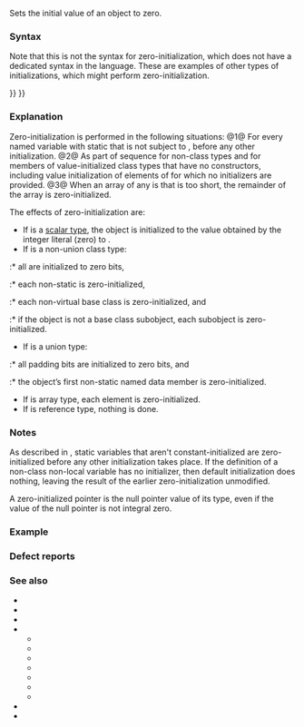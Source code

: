 {{title|Zero-initialization}}
{{cpp/language/initialization/navbar}}
Sets the initial value of an object to zero.

===Syntax===
Note that this is not the syntax for zero-initialization, which does not have a dedicated syntax in the language. These are examples of other types of initializations, which might perform zero-initialization.

{{sdsc begin}}
{{sdsc|num=1|{{ttb|static}} {{spar|T}} {{spar|object}} {{ttb|;}}}}
{{sdsc|num=2|
{{spar|T}} {{ttb|()}} {{ttb|;}}

{{spar|T}} {{spar|t}} {{ttb|{{=}}}} {{ttb|{}&lt;!-- --&gt;}} {{ttb|;}}

{{spar|T}} {{ttb|{}&lt;!-- --&gt;}} {{ttb|;}} {{mark since c++11}}
}}
{{sdsc|num=3|{{spar|CharT}} {{spar|array}} {{ttb|[}} {{spar|n}} {{ttb|]}} {{ttb|{{=}}}} {{ttb|"}} {{spar|short-sequence}} {{ttb|";}}}}
{{sdsc end}}

===Explanation===
Zero-initialization is performed in the following situations:
@1@ For every named variable with static{{rev inl|since=c++11| or thread-local}} {{rlp|storage duration}} that is not subject to {{rlp|constant initialization}}, before any other initialization.
@2@ As part of {{rlp|value initialization|value-initialization}} sequence for non-class types and for members of value-initialized class types that have no constructors, including value initialization of elements of {{rlp|aggregate initialization|aggregates}} for which no initializers are provided.
@3@ When an array of any {{rlp|types#Character types|character type}} is {{rlp|aggregate initialization#Character arrays|initialized with a string literal}} that is too short, the remainder of the array is zero-initialized.

The effects of zero-initialization are:
* If {{tt|T}} is a [[cpp/named req/ScalarType|scalar type]], the object is initialized to the value obtained by {{rlp|explicit cast|explicitly converting}} the integer literal {{c|0}} (zero) to {{tt|T}}. 
* If {{tt|T}} is a non-union class type:
:* all {{rlp|object#Object representation and value representation|padding bits}} are initialized to zero bits,
:* each non-static {{rlp|data members|data member}} is zero-initialized,
:* each non-virtual base class {{rlp|object#Subobjects|subobject}} is zero-initialized, and
:* if the object is not a base class subobject, each {{rlp|derived class#Virtual base classes|virtual base class}} subobject is zero-initialized.
* If {{tt|T}} is a union type:
:* all padding bits are initialized to zero bits, and
:* the object’s first non-static named data member is zero-initialized.
* If {{tt|T}} is array type, each element is zero-initialized.
* If {{tt|T}} is reference type, nothing is done.

===Notes===
As described in {{rlp|initialization#Non-local variables|non-local initialization}}, static{{rev inl|since=c++11| and thread-local}} variables that aren't constant-initialized are zero-initialized before any other initialization takes place. If the definition of a non-class non-local variable has no initializer, then default initialization does nothing, leaving the result of the earlier zero-initialization unmodified.

A zero-initialized pointer is the null pointer value of its type, even if the value of the null pointer is not integral zero.

===Example===
{{example
|code=
#include &lt;iostream&gt;
#include &lt;string&gt;

struct A
{
    int a, b, c;
};

double f[3];   // zero-initialized to three 0.0's

int* p;        // zero-initialized to null pointer value
               // (even if the value is not integral 0)

std::string s; // zero-initialized to indeterminate value, then
               // default-initialized to "" by the std::string default constructor

int main(int argc, char*[])
{
    delete p; // safe to delete a null pointer
    
    static int n = argc; // zero-initialized to 0 then copy-initialized to argc
    std::cout &lt;&lt; "n = " &lt;&lt; n &lt;&lt; '\n';
    
    A a = A(); // the effect is same as: A a{}; or A a = {};
    std::cout &lt;&lt; "a = {" &lt;&lt; a.a &lt;&lt; ' ' &lt;&lt; a.b &lt;&lt; ' ' &lt;&lt; a.c &lt;&lt; "}\n";
}
|p=true &lt;!-- argc --&gt;
|output=
n = 1
a = {0 0 0}
}}

===Defect reports===
{{dr list begin}}
{{dr list item|wg=cwg|dr=277|std=C++98|before=pointers might be initialized with a non-constant&lt;br&gt;expression of value 0, which is not a null pointer constant|after=must initialize with an integral&lt;br&gt;constant expression of value 0}}
{{dr list item|wg=cwg|dr=694|std=C++98|before=zero-initialization for class types ignored padding|after=padding is initialized to zero bits}}
{{dr list item|wg=cwg|dr=903|std=C++98|before=zero-initialization for scalar types set the initial value to the value&lt;br&gt;converted from an integral constant expression with value 0|after=the object is initialized to the value&lt;br&gt;converted from the integer literal {{c|0}}}}
{{dr list item|wg=cwg|dr=2026|std=C++98|before=zero-initialization was specified to always&lt;br&gt;occur first, even before constant initialization|after=no zero-initialization if&lt;br&gt;constant initialization applies}}
{{dr list item|wg=cwg|dr=2196|std=C++98|before=zero-initialization for class types ignored base class subobjects|after=they are also zero-initialized}}
{{dr list item|wg=cwg|dr=2253|std=C++98|before=it was unclear whether zero-initialization&lt;br&gt;applies to unnamed bit-fields|after=it applies (all padding bits&lt;br&gt;are initialized to zero bits)}}
{{dr list end}}

===See also===
* {{rlp|constructor}}
* {{rlp|copy assignment}}
* {{rlp|default constructor}}
* {{rlp|initialization}}
** {{rlp|aggregate initialization}}
** {{rlp|constant initialization}}
** {{rlp|copy initialization}}
** {{rlp|default initialization}}
** {{rlp|direct initialization}}
** {{rlp|list initialization}}
** {{rlp|value initialization}}
* {{rlp|move assignment}}
* {{rlpt|new}}

{{langlinks|de|es|fr|it|ja|pt|ru|zh}}